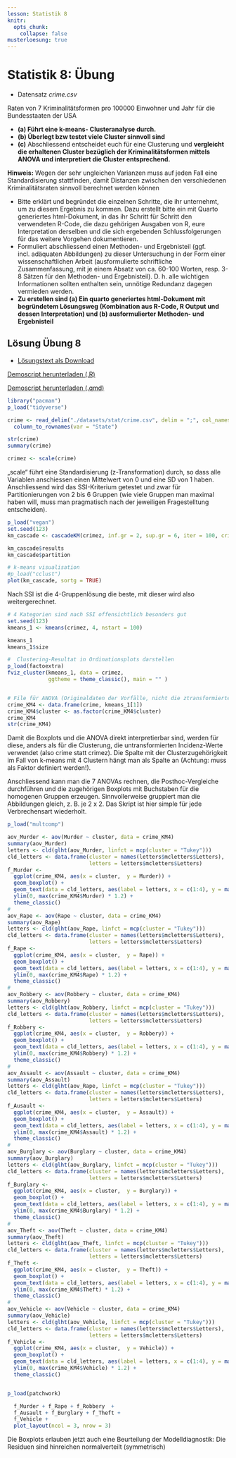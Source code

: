 ```yaml
---
lesson: Statistik 8
knitr:
  opts_chunk: 
    collapse: false
musterloesung: true
---
```




# Statistik 8: Übung

- Datensatz *crime.csv*

Raten von 7 Kriminalitätsformen pro 100000 Einwohner und Jahr für die Bundesstaaten der USA

- **(a) Führt eine k-means- Clusteranalyse durch.**
- **(b) Überlegt bzw testet viele Cluster sinnvoll sind** 
- **(c)** Abschliessend entscheidet euch für eine Clusterung und **vergleicht die erhaltenen Cluster bezüglich der Kriminalitätsformen mittels ANOVA und interpretiert die Cluster entsprechend.**

**Hinweis:**
Wegen der sehr ungleichen Varianzen muss auf jeden Fall eine Standardisierung stattfinden, damit Distanzen zwischen den verschiedenen Kriminalitätsraten sinnvoll berechnet werden können

- Bitte erklärt und begründet die einzelnen Schritte, die ihr unternehmt, um zu diesem Ergebnis zu kommen. Dazu erstellt bitte ein mit Quarto generiertes html-Dokument, in das ihr Schritt für Schritt den verwendeten R-Code, die dazu gehörigen Ausgaben von R, eure Interpretation derselben und die sich ergebenden Schlussfolgerungen für das weitere Vorgehen dokumentieren.
- Formuliert abschliessend einen Methoden- und Ergebnisteil (ggf. incl. adäquaten Abbildungen) zu dieser Untersuchung in der Form einer wissenschaftlichen Arbeit (ausformulierte schriftliche Zusammenfassung, mit je einem Absatz von ca. 60-100 Worten, resp. 3-8 Sätzen für den Methoden- und Ergebnisteil). D. h. alle wichtigen Informationen sollten enthalten sein, unnötige Redundanz dagegen vermieden werden.
- **Zu erstellen sind (a) Ein quarto generiertes html-Dokument mit begründetem Lösungsweg (Kombination aus R-Code, R Output und dessen Interpretation) und (b) ausformulierter Methoden- und Ergebnisteil**


::::{.content-hidden unless-meta="musterloesung"}

:::{.callout-note}


## Lösung Übung 8

- [Lösungstext als Download](Statistik8_Loesung.pdf)


[Demoscript herunterladen (.R)](../purl/Statistik8_Uebung.R){.dld}

[Demoscript herunterladen (.qmd)](../purl/Statistik8_Uebung.qmd){.dld}


```r
library("pacman")
p_load("tidyverse")

crime <- read_delim("./datasets/stat/crime.csv", delim = ";", col_names = TRUE) |>
  column_to_rownames(var = "State")

str(crime)
summary(crime)
```

```r
crimez <- scale(crime)
```

„scale“ führt eine Standardisierung (z-Transformation) durch, so dass alle Variablen anschiessen einen Mittelwert von 0 und eine SD von 1 haben. Anschliessend wird das SSI-Kriterium getestet und zwar für Partitionierungen von 2 bis 6 Gruppen (wie viele Gruppen man maximal haben will, muss man pragmatisch nach der jeweiligen Fragestelltung entscheiden).

```r
p_load("vegan")
set.seed(123)
km_cascade <- cascadeKM(crimez, inf.gr = 2, sup.gr = 6, iter = 100, criterion = "ssi")

km_cascade$results
km_cascade$partition

# k-means visualisation
#p_load("cclust")
plot(km_cascade, sortg = TRUE)
```

Nach SSI ist die 4-Gruppenlösung die beste, mit dieser wird also weitergerechnet.

```r
# 4 Kategorien sind nach SSI offensichtlich besonders gut
set.seed(123)
kmeans_1 <- kmeans(crimez, 4, nstart = 100)

kmeans_1
kmeans_1$size

#  Clustering-Resultat in Ordinationsplots darstellen
p_load(factoextra)
fviz_cluster(kmeans_1, data = crimez, 
             ggtheme = theme_classic(), main = "" )


# File für ANOVA (Originaldaten der Vorfälle, nicht die ztransformierten)
crime_KM4 <- data.frame(crime, kmeans_1[1])
crime_KM4$cluster <- as.factor(crime_KM4$cluster)
crime_KM4
str(crime_KM4)
```


Damit die Boxplots und die ANOVA direkt interpretierbar sind, werden für diese, anders als für die Clusterung, die untransformierten Incidenz-Werte verwendet (also crime statt crimez). Die Spalte mit der Clusterzugehörigkeit im Fall von k-means mit 4 Clustern hängt man als Spalte an (Achtung: muss als Faktor definiert werden!).

Anschliessend kann man die 7 ANOVAs rechnen, die Posthoc-Vergleiche durchführen und die zugehörigen Boxplots mit Buchstaben für die homogenen Gruppen erzeugen. Sinnvollerweise gruppiert man die Abbildungen gleich, z. B. je 2 x 2. Das Skript ist hier simple für jede Verbrechensart wiederholt. 

```r
p_load("multcomp")

aov_Murder <- aov(Murder ~ cluster, data = crime_KM4)
summary(aov_Murder)
letters <- cld(glht(aov_Murder, linfct = mcp(cluster = "Tukey")))
cld_letters <- data.frame(cluster = names(letters$mcletters$Letters), 
                          letters = letters$mcletters$Letters)
f_Murder <-
  ggplot(crime_KM4, aes(x = cluster,  y = Murder)) + 
  geom_boxplot() +
  geom_text(data = cld_letters, aes(label = letters, x = c(1:4), y = max(crime_KM4$Murder) * 1.2)) +
  ylim(0, max(crime_KM4$Murder) * 1.2) +
  theme_classic()
#
aov_Rape <- aov(Rape ~ cluster, data = crime_KM4)
summary(aov_Rape)
letters <- cld(glht(aov_Rape, linfct = mcp(cluster = "Tukey")))
cld_letters <- data.frame(cluster = names(letters$mcletters$Letters), 
                          letters = letters$mcletters$Letters)
f_Rape <-
  ggplot(crime_KM4, aes(x = cluster,  y = Rape)) + 
  geom_boxplot() +
  geom_text(data = cld_letters, aes(label = letters, x = c(1:4), y = max(crime_KM4$Rape)* 1.2)) +
  ylim(0, max(crime_KM4$Rape) * 1.2) +
  theme_classic()
#
aov_Robbery <- aov(Robbery ~ cluster, data = crime_KM4)
summary(aov_Robbery)
letters <- cld(glht(aov_Robbery, linfct = mcp(cluster = "Tukey")))
cld_letters <- data.frame(cluster = names(letters$mcletters$Letters), 
                          letters = letters$mcletters$Letters)
f_Robbery <-
  ggplot(crime_KM4, aes(x = cluster,  y = Robbery)) + 
  geom_boxplot() +
  geom_text(data = cld_letters, aes(label = letters, x = c(1:4), y = max(crime_KM4$Robbery) * 1.2)) +
  ylim(0, max(crime_KM4$Robbery) * 1.2) +
  theme_classic()
#
aov_Assault <- aov(Assault ~ cluster, data = crime_KM4)
summary(aov_Assault)
letters <- cld(glht(aov_Rape, linfct = mcp(cluster = "Tukey")))
cld_letters <- data.frame(cluster = names(letters$mcletters$Letters), 
                          letters = letters$mcletters$Letters)
f_Ausault <-
  ggplot(crime_KM4, aes(x = cluster,  y = Assault)) + 
  geom_boxplot() +
  geom_text(data = cld_letters, aes(label = letters, x = c(1:4), y = max(crime_KM4$Assault) * 1.2)) +
  ylim(0, max(crime_KM4$Assault) * 1.2) +
  theme_classic()
#
aov_Burglary <- aov(Burglary ~ cluster, data = crime_KM4)
summary(aov_Burglary)
letters <- cld(glht(aov_Burglary, linfct = mcp(cluster = "Tukey")))
cld_letters <- data.frame(cluster = names(letters$mcletters$Letters), 
                          letters = letters$mcletters$Letters)
f_Burglary <-
  ggplot(crime_KM4, aes(x = cluster,  y = Burglary)) + 
  geom_boxplot() +
  geom_text(data = cld_letters, aes(label = letters, x = c(1:4), y = max(crime_KM4$Burglary)* 1.2)) +
  ylim(0, max(crime_KM4$Burglary) * 1.2) +
  theme_classic()
#
aov_Theft <- aov(Theft ~ cluster, data = crime_KM4)
summary(aov_Theft)
letters <- cld(glht(aov_Theft, linfct = mcp(cluster = "Tukey")))
cld_letters <- data.frame(cluster = names(letters$mcletters$Letters), 
                          letters = letters$mcletters$Letters)
f_Theft <-
  ggplot(crime_KM4, aes(x = cluster,  y = Theft)) + 
  geom_boxplot() +
  geom_text(data = cld_letters, aes(label = letters, x = c(1:4), y = max(crime_KM4$Theft)* 1.2)) +
  ylim(0, max(crime_KM4$Theft) * 1.2) +
  theme_classic()
#
aov_Vehicle <- aov(Vehicle ~ cluster, data = crime_KM4)
summary(aov_Vehicle)
letters <- cld(glht(aov_Vehicle, linfct = mcp(cluster = "Tukey")))
cld_letters <- data.frame(cluster = names(letters$mcletters$Letters), 
                          letters = letters$mcletters$Letters)
f_Vehicle <-
  ggplot(crime_KM4, aes(x = cluster,  y = Vehicle)) + 
  geom_boxplot() +
  geom_text(data = cld_letters, aes(label = letters, x = c(1:4), y = max(crime_KM4$Vehicle) * 1.2)) +
  ylim(0, max(crime_KM4$Vehicle) * 1.2) +
  theme_classic()


p_load(patchwork)

  f_Murder + f_Rape + f_Robbery  + 
  f_Ausault + f_Burglary + f_Theft +
  f_Vehicle +
  plot_layout(ncol = 3, nrow = 3)
```

Die Boxplots erlauben jetzt auch eine Beurteilung der Modelldiagnostik: 
Die Residuen sind hinreichen normalverteilt (symmetrisch) 

:::
:::: 